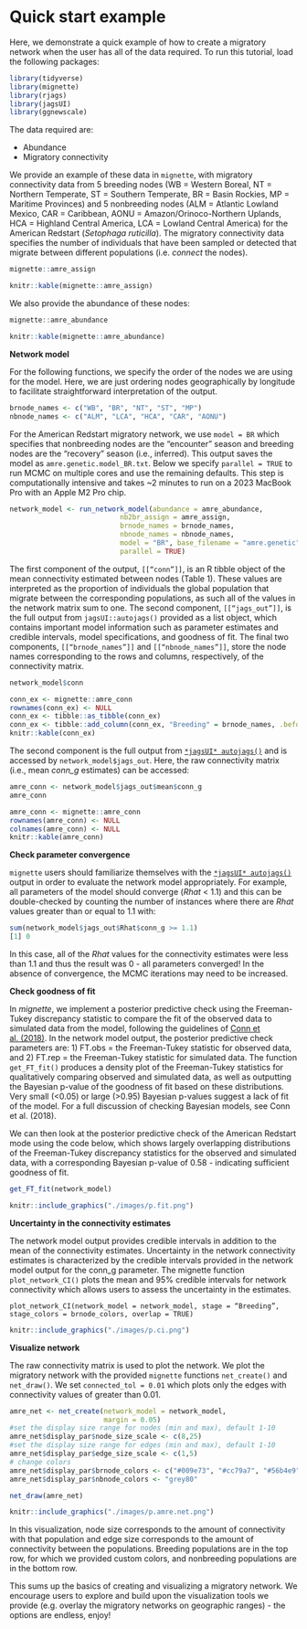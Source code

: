 # Quick start example {#quickstart}

Here, we demonstrate a quick example of how to create a migratory network when the user has all of the data required. To run this tutorial, load the following packages:

```r
library(tidyverse)
library(mignette)
library(rjags)
library(jagsUI)
library(ggnewscale)
```

The data required are:

* Abundance
* Migratory connectivity

We provide an example of these data in `mignette`, with migratory connectivity data from 5 breeding nodes (WB = Western Boreal, NT = Northern Temperate, ST = Southern Temperate, BR = Basin Rockies, MP = Maritime Provinces) and  5 nonbreeding nodes (ALM = Atlantic Lowland Mexico, CAR = Caribbean, AONU = Amazon/Orinoco-Northern Uplands, HCA = Highland Central America, LCA = Lowland Central America) for the American Redstart (*Setophaga ruticilla*). The migratory connectivity data specifies the number of individuals that have been sampled or detected that migrate between different populations (i.e. *connect* the nodes).

```r
mignette::amre_assign
```

```r
knitr::kable(mignette::amre_assign)
```

We also provide the abundance of these nodes:

```r
mignette::amre_abundance
```

```r
knitr::kable(mignette::amre_abundance)
```

**Network model**

For the following functions, we specify the order of the nodes we are using for the model. Here, we are just ordering nodes geographically by longitude to facilitate straightforward interpretation of the output.

```r
brnode_names <- c("WB", "BR", "NT", "ST", "MP")
nbnode_names <- c("ALM", "LCA", "HCA", "CAR", "AONU")
```

For the American Redstart migratory network, we use `model = BR` which specifies that nonbreeding nodes are the “encounter” season and breeding nodes are the “recovery” season (i.e., inferred). This output saves the model as `amre.genetic.model_BR.txt`. Below we specify `parallel = TRUE` to run MCMC on multiple cores and use the remaining defaults. This step is computationally intensive and takes ~2 minutes to run on a 2023 MacBook Pro with an Apple M2 Pro chip.


```r
network_model <- run_network_model(abundance = amre_abundance, 
                           nb2br_assign = amre_assign,
                           brnode_names = brnode_names, 
                           nbnode_names = nbnode_names,
                           model = "BR", base_filename = "amre.genetic",
                           parallel = TRUE)
```

The first component of the output, `[[“conn”]]`, is an R tibble object of the mean connectivity estimated between nodes (Table 1). These values are interpreted as the proportion of individuals the global population that migrate between the corresponding populations, as such all of the values in the network matrix sum to one. The second component, `[[“jags_out”]]`, is the full output from `jagsUI::autojags()` provided as a list object, which contains important model information such as parameter estimates and credible intervals, model specifications, and goodness of fit. The final two components, `[[“brnode_names”]]` and `[[“nbnode_names”]]`, store the node names corresponding to the rows and columns, respectively, of the connectivity matrix.

```r
network_model$conn
```

```r
conn_ex <- mignette::amre_conn
rownames(conn_ex) <- NULL
conn_ex <- tibble::as_tibble(conn_ex) 
conn_ex <- tibble::add_column(conn_ex, "Breeding" = brnode_names, .before = 1)
knitr::kable(conn_ex)
```


The second component is the full output from [`*jagsUI* autojags()`](https://rdrr.io/cran/jagsUI/man/autojags.html) and is accessed by `network_model$jags_out`. Here, the raw connectivity matrix (i.e., mean *conn_g* estimates) can be accessed:

```r
amre_conn <- network_model$jags_out$mean$conn_g
amre_conn
```

```r
amre_conn <- mignette::amre_conn
rownames(amre_conn) <- NULL
colnames(amre_conn) <- NULL
knitr::kable(amre_conn)
```

**Check parameter convergence**

`mignette` users should familiarize themselves with the [`*jagsUI* autojags()`](https://rdrr.io/cran/jagsUI/man/autojags.html) output in order to evaluate the network model appropriately. For example, all parameters of the model should converge (*Rhat* < 1.1) and this can be double-checked by counting the number of instances where there are *Rhat* values greater than or equal to 1.1 with:

```r
sum(network_model$jags_out$Rhat$conn_g >= 1.1)
[1] 0
```

In this case, all of the *Rhat* values for the connectivity estimates were less than 1.1 and thus the result was 0 - all parameters converged! In the absence of convergence, the MCMC iterations may need to be increased. 

**Check goodness of fit**

In *mignette*, we implement a posterior predictive check using the Freeman-Tukey discrepancy statistic to compare the fit of the observed data to simulated data from the model, following the guidelines of [Conn et al. (2018)](https://doi.org/10.1002/ecm.1314). In the network model output, the posterior predictive check parameters are: 1) FT.obs = the Freeman-Tukey statistic for observed data, and 2) FT.rep = the Freeman-Tukey statistic for simulated data. The function `get_FT_fit()` produces a density plot of the Freeman-Tukey statistics for qualitatively comparing observed and simulated data, as well as outputting the Bayesian p-value of the goodness of fit based on these distributions. Very small (<0.05) or large (>0.95) Bayesian p-values suggest a lack of fit of the model. For a full discussion of checking Bayesian models, see Conn et al. (2018).

We can then look at the posterior predictive check of the American Redstart mode using the code below, which shows largely overlapping distributions of the Freeman-Tukey discrepancy statistics for the observed and simulated data, with a corresponding Bayesian p-value of 0.58 - indicating sufficient goodness of fit.

```r
get_FT_fit(network_model)
```

```r
knitr::include_graphics("./images/p.fit.png")
```

**Uncertainty in the connectivity estimates**

The network model output provides credible intervals in addition to the mean of the connectivity estimates. Uncertainty in the network connectivity estimates is characterized by the credible intervals provided in the network model output for the conn_g parameter. The mignette function `plot_network_CI()` plots the mean and 95% credible intervals for network connectivity which allows users to assess the uncertainty in the estimates. 

```
plot_network_CI(network_model = network_model, stage = “Breeding”, 
stage_colors = brnode_colors, overlap = TRUE)
```

```r
knitr::include_graphics("./images/p.ci.png")
```


**Visualize network**

The raw connectivity matrix is used to plot the network. We plot the migratory network  with the provided `mignette` functions `net_create()` and `net_draw()`. We set `connected_tol = 0.01` which plots only the edges with connectivity values of greater than 0.01.

```r
amre_net <- net_create(network_model = network_model,
                       margin = 0.05)
#set the display size range for nodes (min and max), default 1-10
amre_net$display_par$node_size_scale <- c(8,25)
#set the display size range for edges (min and max), default 1-10
amre_net$display_par$edge_size_scale <- c(1,5)
# change colors
amre_net$display_par$brnode_colors <- c("#009e73", "#cc79a7", "#56b4e9", "#e69f00", "#7979ff")
amre_net$display_par$nbnode_colors <- "grey80"

net_draw(amre_net)
```

```r
knitr::include_graphics("./images/p.amre.net.png")
```

In this visualization, node size corresponds to the amount of connectivity with that population and edge size corresponds to the amount of connectivity between the populations. Breeding populations are in the top row, for which we provided custom colors, and nonbreeding populations are in the bottom row.

This sums up the basics of creating and visualizing a migratory network. We encourage users to explore and build upon the visualization tools we provide (e.g. overlay the migratory networks on geographic ranges) - the options are endless, enjoy!

